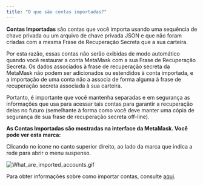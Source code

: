 ```yaml
---
title: "O que são contas importadas?"
---
```


**Contas Importadas** são contas que você importa usando uma sequência de chave privada ou um arquivo de chave privada JSON e que não foram criadas com a mesma Frase de Recuperação Secreta que a sua carteira.

Por esta razão, essas contas não serão exibidas de modo automático quando você restaurar a conta MetaMask com a sua Frase de Recuperação Secreta. Os dados associados à frase de recuperação secreta da MetaMask não podem ser adicionados ou estendidos à conta importada, e a importação de uma conta não a associa de forma alguma à frase de recuperação secreta associada à sua carteira.

Portanto, é importante que você mantenha separadas e em segurança as informações que usa para acessar tais contas para garantir a recuperação delas no futuro (semelhante à forma como você deve manter uma cópia de segurança de sua frase de recuperação secreta off-line).

**As Contas Importadas são mostradas na interface da MetaMask. Você pode ver esta marca:**

Clicando no ícone no canto superior direito, ao lado da marca que indica a rede para abrir o menu suspenso.

<div class="center-container">
  <div class="img-medium">
    <img
      src={
        require("../../../../../../img/i18n/legacy/What_are_imported_accounts.gif")
          .default
      }
      alt="What_are_imported_accounts.gif"
    />
  </div>
</div>

Para obter informações sobre como importar contas, consulte [aqui](/managing-my-wallet/accounts-and-addresses/how-to-import-an-account).
